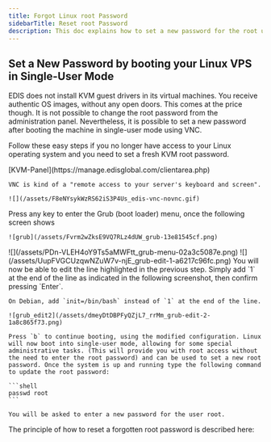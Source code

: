 ```yaml
---
title: Forgot Linux root Password
sidebarTitle: Reset root Password
description: This doc explains how to set a new password for the root user on a Linux VPS by booting the machine in single-user mode using VNC.
---
```



## **Set a New Password by booting your Linux VPS in Single-User Mode**

EDIS does not install KVM guest drivers in its virtual machines. You receive authentic OS images, without any open doors. This comes at the price though. It is not possible to change the root password from the administration panel. Nevertheless, it is possible to set a new password after booting the machine in single-user mode using VNC.

Follow these easy steps if you no longer have access to your Linux operating system and you need to set a fresh KVM root password.

<Steps>
  <Step title='Start by Enabling VNC'>
    [KVM-Panel](https://manage.edisglobal.com/clientarea.php)

    VNC is kind of a "remote access to your server's keyboard and screen".

    ![](/assets/F8eNYsykWzRS62iS3P4Us_edis-vnc-novnc.gif)

  </Step>
  <Step title='Lauch noVNC session' />
  <Step title='Reboot your VPS' />
  <Step title='Enter the Grub (boot loader) menu'>
    Press any key to enter the Grub (boot loader) menu, once the following screen shows

    ![grub](/assets/Fvrm2wZksE9VQ7RLz4dUW_grub-13e81545cf.png)

  </Step>
  <Step title='Press `e` on your keyboard to edit the kernel boot options.'>
    ![](/assets/PDn-VLEH4oY9Ts5aMWFtt_grub-menu-02a3c5087e.png)
  </Step>
  <Step title='Highlight the second stanzas (line) and press `e` again.'>
    ![](/assets/UupFVGCUzqwNZuW7v-njE_grub-edit-1-a6217c96fc.png)
  </Step>
  <Step title='Edit the line highlighted in the previous step'>
    You will now be able to edit the line highlighted in the previous step. Simply add `1` at the end of the line as indicated in the following screenshot, then confirm pressing `Enter`.

    On Debian, add `init=/bin/bash` instead of `1` at the end of the line.

    ![grub_edit2](/assets/dmeyDtDBPFyQZjL7_rrMm_grub-edit-2-1a8c865f73.png)

  </Step>
  <Step title='Now you see the Grub stanzas as shown in step 5'>

    Press `b` to continue booting, using the modified configuration. Linux will now boot into single-user mode, allowing for some special administrative tasks. (This will provide you with root access without the need to enter the root password) and can be used to set a new root password. Once the system is up and running type the following command to update the root password:

    ```shell
    passwd root
    ```

    You will be asked to enter a new password for the user root.

  </Step>
  <Step title='Once finished, reboot your VPS and you will be able to use the newly set root password' />
</Steps>

The principle of how to reset a forgotten root password is described here:

<CtaButton
  label='External WIKI article'
  link='https://en.wikibooks.org/wiki/Linux_Guide/Reset_a_forgotten_root_password'
  openInNewTab={true}
/>
